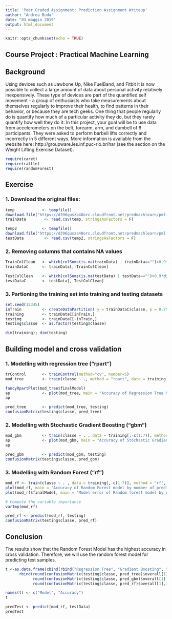 ---
title: 'Peer Graded Assignment: Prediction Assignment Writeup'
author: "Andrea Buda"
date: "03 maggio 2019"
output: html_document
---

```{r setup, include=FALSE}
knitr::opts_chunk$set(echo = TRUE)
```

## Course Project : Practical Machine Learning

## Background
Using devices such as Jawbone Up, Nike FuelBand, and Fitbit it is now possible to collect a large amount of data about personal activity relatively inexpensively. These type of devices are part of the quantified self movement - a group of enthusiasts who take measurements about themselves regularly to improve their health, to find patterns in their behavior, or because they are tech geeks. One thing that people regularly do is quantify how much of a particular activity they do, but they rarely quantify how well they do it. In this project, your goal will be to use data from accelerometers on the belt, forearm, arm, and dumbell of 6 participants. They were asked to perform barbell lifts correctly and incorrectly in 5 different ways. More information is available from the website here: http://groupware.les.inf.puc-rio.br/har (see the section on the Weight Lifting Exercise Dataset).

```{r step1,include=FALSE}

require(caret)
require(rattle)
require(randomForest)

```

## Exercise
### 1. Download the original files:
```{r step2}
temp            <- tempfile()
download.file("https://d396qusza40orc.cloudfront.net/predmachlearn/pml-training.csv",temp)
trainData        <- read.csv(temp, stringsAsFactors = F)

temp2           <- tempfile()
download.file("https://d396qusza40orc.cloudfront.net/predmachlearn/pml-testing.csv",temp2)
testData         <- read.csv(temp2, stringsAsFactors = F)
```

### 2. Removing columns that contains NA values
```{r step3}
TrainColClean   <- which(colSums(is.na(trainData) | trainData=="")>0.9*dim(trainData)[1]) 
trainDataC      <- trainData[,-TrainColClean]

TestColClean    <- which(colSums(is.na(testData) | testData=="")>0.9*dim(testData)[1]) 
testDataC       <- testData[,-TestColClean]
```

### 3. Partioning the training set into training and testing datasets
```{r step4}
set.seed(12345)
inTrain         <- createDataPartition( y = trainDataC$classe, p = 0.75, list = F)
training        <- trainDataC[inTrain,]
testing         <- trainDataC[-inTrain,]
testing$classe  <- as.factor(testing$classe)

dim(training); dim(testing)
```

## Building model and cross validation
### 1. Modelling with regression tree ("rpart")
```{r step5}
trControl       <- trainControl(method="cv", number=5)
mod_tree        <- train(classe ~ ., method = "rpart", data = training[,-c(1:7)], trControl=trControl)

fancyRpartPlot(mod_tree$finalModel)
ap              <- plot(mod_tree, main = "Accuracy of Regression Tree Model") # Accuracy plot
ap

pred_tree       <- predict(mod_tree, testing)
confusionMatrix(testing$classe, pred_tree)
```

### 2. Modelling with Stochastic Gradient Boosting ("gbm")
```{r step6}
mod_gbm         <- train(classe ~ . , data = training[,-c(1:7)], method="gbm", verbose=F , trControl=trControl)
ap              <- plot(mod_gbm, main = "Accuracy of Stochastic Gradient Boosting Model") # Accuracy plot
ap

pred_gbm        <- predict(mod_gbm, testing)
confusionMatrix(testing$classe, pred_gbm)
```

### 3. Modelling with Random Forest ("rf")
```{r step7}
mod_rf <- train(classe ~ . , data = training[,-c(1:7)], method = "rf", verbose = F, trControl=trControl)
plot(mod_rf, main = "Accuracy of Random Forest model by number of predictors") # Accuracy plot
plot(mod_rf$finalModel, main = "Model error of Random forest model by number of trees") #Error plot

# Compute the variable importance 
varImp(mod_rf)

pred_rf <- predict(mod_rf, testing)
confusionMatrix(testing$classe, pred_rf)
```

## Conclusion
The results show that the Random Forest Model has the highest accuracy in cross validation. Therefore, we will use the random forest model for predicting test samples.
```{r step8}
t <-as.data.frame(cbind(rbind("Regression Tree", "Gradient Boosting", "Random Forest"),
      rbind(round(confusionMatrix(testing$classe, pred_tree)$overall[1],3)*100,
            round(confusionMatrix(testing$classe, pred_gbm)$overall[1],3)*100,
            round(confusionMatrix(testing$classe, pred_rf)$overall[1],3)*100)))

names(t) <- c("Model", "Accuracy")
t

predTest <- predict(mod_rf, testData)
predTest
```